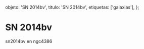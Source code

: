 
  objeto: 'SN 2014bv',
  titulo: 'SN 2014bv',
  etiquetas: ['galaxias'],
};

# SN 2014bv

<Imagen
  src="registro/sn2014-bv_20140714_1_sn2014bv_20140714_i88-copia.jpg"
  fecha="20140714"
/>

sn2014bv en ngc4386
